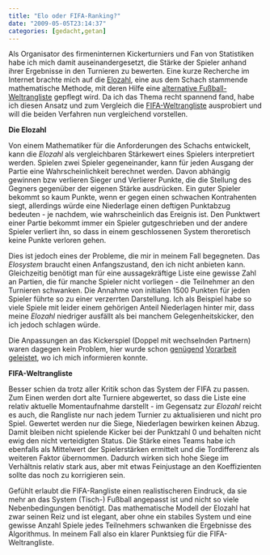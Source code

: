 ```yaml
---
title: "Elo oder FIFA-Ranking?"
date: "2009-05-05T23:14:37"
categories: [gedacht,getan]
---
```


Als Organisator des firmeninternen Kickerturniers und Fan von Statistiken habe ich mich damit auseinandergesetzt, die Stärke der Spieler anhand ihrer Ergebnisse in den Turnieren zu bewerten. Eine kurze Recherche im Internet brachte mich auf die [Elozahl](http://de.wikipedia.org/wiki/Elo-Zahl), eine aus dem Schach stammende mathematische Methode, mit deren Hilfe eine [alternative Fußball-Weltrangliste](http://de.wikipedia.org/wiki/World_Football_Elo_Ratings) gepflegt wird. Da ich das Thema recht spannend fand, habe ich diesen Ansatz und zum Vergleich die [FIFA-Weltrangliste](http://de.wikipedia.org/wiki/FIFA-Weltrangliste) ausprobiert und will die beiden Verfahren nun vergleichend vorstellen.

**Die Elozahl**

Von einem Mathematiker für die Anforderungen des Schachs entwickelt, kann die *Elozahl* als vergleichbaren Stärkewert eines Spielers interpretiert werden. Spielen zwei Spieler gegeneinander, kann für jeden Ausgang der Partie eine Wahrscheinlichkeit berechnet werden. Davon abhängig gewinnen bzw verlieren Sieger und Verlierer Punkte, die die Stellung des Gegners gegenüber der eigenen Stärke ausdrücken. Ein guter Spieler bekommt so kaum Punkte, wenn er gegen einen schwachen Kontrahenten siegt, allerdings würde eine Niederlage einen deftigen Punktabzug bedeuten - je nachdem, wie wahrscheinlich das Ereignis ist. Den Punktwert einer Partie bekommt immer ein Spieler gutgeschrieben und der andere Spieler verliert ihn, so dass in einem geschlossenen System theroretisch keine Punkte verloren gehen.

Dies ist jedoch eines der Probleme, die mir in meinem Fall begegneten. Das *Elosystem* braucht einen Anfangszustand, den ich nicht anbieten kann. Gleichzeitig benötigt man für eine aussagekräftige Liste eine gewisse Zahl an Partien, die für manche Spieler nicht vorliegen - die Teilnehmer an den Turnieren schwanken. Die Annahme von initialen 1500 Punkten für jeden Spieler führte so zu einer verzerrten Darstellung. Ich als Beispiel habe so viele Spiele mit leider einem gehörigen Anteil Niederlagen hinter mir, dass meine *Elozahl* niedriger ausfällt als bei manchem Gelegenheitskicker, den ich jedoch schlagen würde.

Die Anpassungen an das Kickerspiel (Doppel mit wechselnden Partnern) waren dagegen kein Problem, hier wurde schon [genügend](http://www.hardt-edv.de/dws/?id=55) [Vorarbeit](http://www.players4players.de/elo-explanation-long.30.0.html) [geleistet](http://sourceforge.net/projects/kicker/), wo ich mich informieren konnte.

**FIFA-Weltrangliste**

Besser schien da trotz aller Kritik schon das System der FIFA zu passen. Zum Einen werden dort alte Turniere abgewertet, so dass die Liste eine relativ aktuelle Momentaufnahme darstellt - im Gegensatz zur *Elozahl* reicht es auch, die Rangliste nur nach jedem Turnier zu aktualisieren und nicht pro Spiel. Gewertet werden nur die Siege, Niederlagen bewirken keinen Abzug. Damit bleiben nicht spielende Kicker bei der Punktzahl 0 und behalten nicht ewig den nicht verteidigten Status. Die Stärke eines Teams habe ich ebenfalls als Mittelwert der Spielerstärken ermittelt und die Tordifferenz als weiteren Faktor übernommen. Dadurch wirken sich hohe Siege im Verhältnis relativ stark aus, aber mit etwas Feinjustage an den Koeffizienten sollte das noch zu korrigieren sein.

Gefühlt erlaubt die FIFA-Rangliste einen realistischeren Eindruck, da sie mehr an das System (Tisch-) Fußball angepasst ist und nicht so viele Nebenbedingungen benötigt. Das mathematische Modell der Elozahl hat zwar seinen Reiz und ist elegant, aber ohne ein stabiles System und eine gewisse Anzahl Spiele jedes Teilnehmers schwanken die Ergebnisse des Algorithmus. In meinem Fall also ein klarer Punktsieg für die FIFA-Weltrangliste.
